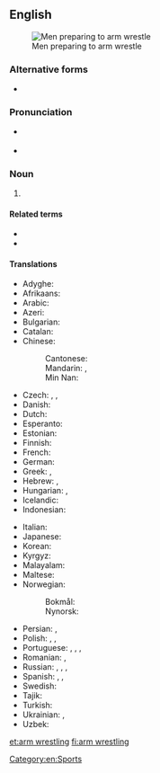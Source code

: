 ==English==
{{wikipedia}}
[[Image:Wikimania_4_augustus_2005_011.jpg|thumb|Men preparing to arm wrestle]]

===Alternative forms===
* {{l|en|arm-wrestling}}

===Pronunciation===
* {{a|UK}} {{IPA|/ˈɑːm ˌɹɛs.lɪŋ/|lang=en}}
* {{a|US}} {{IPA|/ˈɑɹm ˌɹɛs.lɪŋ/|lang=en}}

===Noun===
{{en-noun|-}}

# {{l|en|A [[strength]] [[sport]] with two [[participant]]s, in which each participant [[grip]]s the other's [[hand]] and tries to [[pin]] the other's arm onto a [[surface]].}}

====Related terms====
* {{l|en|arm wrestle}}
* {{l|en|arm wrestler}}

====Translations====
{{trans-top|a sport}}
* Adyghe: {{t|ady|ӏэтэчэн}}
* Afrikaans: {{t|af|armdruk}}
* Arabic: {{t|ar|مُصَارَعَة ذراعية|f}}
* Azeri: {{t|az|armrestlinq}}
* Bulgarian: {{t|bg|канадска борба|f|sc=Cyrl}}
* Catalan: {{t+|ca|torcebraç|m}}
* Chinese:
*: Cantonese: {{t|yue|拗手瓜|tr=aau2 sau2 gwaa1|sc=Hani}}
*: Mandarin: {{t|cmn|比腕力|tr=bǐwànlì|sc=Hani}}, {{t|cmn|掰手腕|tr=bāishǒuwàn|sc=Hani}}
*: Min Nan: {{t+|nan|遏手把|tr=at-chhiú-pà|sc=Hani}}
* Czech: {{t|cs|sportovní přetláčení rukou|m}}, {{t|cs|přetláčení|m}}, {{t|cs|páka|f}}
* Danish: {{t|da|armlægning|c}}
* Dutch: {{t|nl|armworsteling|f}}
* Esperanto: {{t|eo|pojnduelo}}
* Estonian: {{t|et|käesurumine}}
* Finnish: {{t+|fi|kädenvääntö}}
* French: {{t+|fr|bras de fer|m}}
* German: {{t|de|Armdrücken|n}}
* Greek: {{t+|el|μπρα-ντε-φέρ|n}}, {{t+|el|μπραντεφέρ|n}}
* Hebrew: {{t+|he|הוֹרָדֵת יָדַיִם|f}}, {{t+|he|הוֹרָדֵת ידיים|f}}
* Hungarian: {{t|hu|karbirkózás}}, {{t|hu|szkander}}
* Icelandic: {{t|is|sjómaður|m}}
* Indonesian: {{t+|id|panco}}
{{trans-mid}}
* Italian: {{t|it|braccio di ferro|m}}
* Japanese: {{t+|ja|アームレスリング|tr=āmu resuringu|sc=Jpan}}
* Korean: {{t|ko|팔씨름|sc=Kore}}
* Kyrgyz: {{t|ky|кол күрөш|sc=Cyrl}}
* Malayalam: {{t|ml|പഞ്ചഗുസ്തി|sc=Mlym}}
* Maltese: {{t|mt|tal-id}}
* Norwegian:
*: Bokmål: {{t|nb|håndbak|m}}
*: Nynorsk: {{t|nn|handbak|m}}
* Persian: {{t|fa|مچ‌اندازی|sc=fa-Arab}}, {{t|fa|مچ‌ اندازی|sc=fa-Arab}}
* Polish: {{t|pl|siłowanie na rękę|n}}, {{t|pl|siłowanie się|n}}, {{t|pl|siłowanie się na rękę|n}}
* Portuguese: {{t|pt|queda de braço|f}}, {{t+|pt|braço de ferro|m}}, {{t|pt|luta de braço|f}}, {{t|pt|quebra de braço|f}}
* Romanian: {{t|ro|skandenberg|n}}, {{t|ro|skanderbeg|n}}
* Russian: {{t|ru|борьба́ на рука́х|f|sc=Cyrl}}, {{t+|ru|армре́стлинг|m|tr=armrɛ́stling|sc=Cyrl}}, {{t+|ru|рукобо́рье|n|sc=Cyrl}}, {{t+|ru|армспо́рт|m|sc=Cyrl}}
* Spanish: {{t+|es|pulso|m}}, {{t|es|fuerzitas|m}}, {{t+|es|pulseada|f}}
* Swedish: {{t+|sv|armbrytning|c}}
* Tajik: {{t|tg|дастхобонӣ|sc=Cyrl|tr=dast-xobonī}}
* Turkish: {{t+|tr|bilek güreşi}}
* Ukrainian: {{t|uk|рукоборство|sc=Cyrl}}, {{t|uk|армрестлінг|sc=Cyrl}}
* Uzbek: {{t|uz|armrestling}}
{{trans-bottom}}

[[Category:en:Sports]]

[[et:arm wrestling]]
[[fi:arm wrestling]]